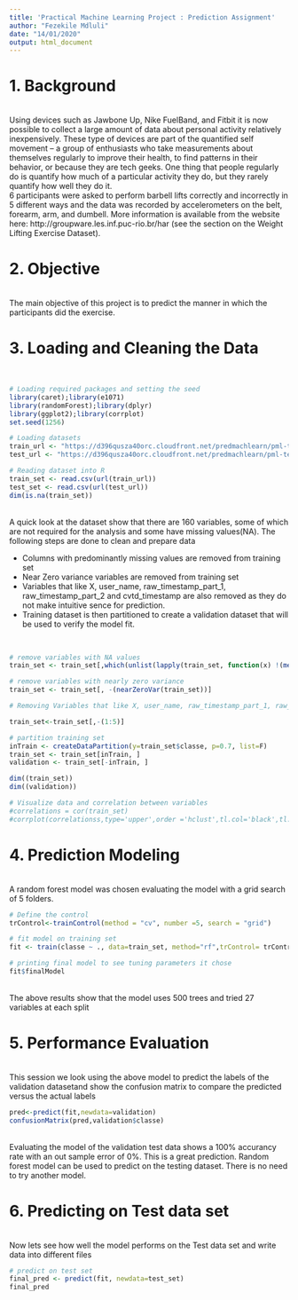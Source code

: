 ```yaml
---
title: 'Practical Machine Learning Project : Prediction Assignment'
author: "Fezekile Mdluli"
date: "14/01/2020"
output: html_document
---
```


# 1. Background
\
Using devices such as Jawbone Up, Nike FuelBand, and Fitbit it is now possible to collect a large amount of data about personal activity relatively inexpensively. These type of devices are part of the quantified self movement – a group of enthusiasts who take measurements about themselves regularly to improve their health, to find patterns in their behavior, or because they are tech geeks. One thing that people regularly do is quantify how much of a particular activity they do, but they rarely quantify how well they do it. 
\
6 participants were asked to perform barbell lifts correctly and incorrectly in 5 different ways and the data was recorded by accelerometers on the belt, forearm, arm, and dumbell. More information is available from the website here: http://groupware.les.inf.puc-rio.br/har (see the section on the Weight Lifting Exercise Dataset).
\

# 2. Objective
\
The main objective of this project is to predict the manner in which the participants did the exercise.
\

# 3. Loading and Cleaning the Data

\
```r
# Loading required packages and setting the seed
library(caret);library(e1071)
library(randomForest);library(dplyr)
library(ggplot2);library(corrplot)
set.seed(1256)

# Loading datasets
train_url <- "https://d396qusza40orc.cloudfront.net/predmachlearn/pml-training.csv"
test_url <- "https://d396qusza40orc.cloudfront.net/predmachlearn/pml-testing.csv"

# Reading dataset into R
train_set <- read.csv(url(train_url))
test_set <- read.csv(url(test_url))
dim(is.na(train_set))
```
\
A quick look at the dataset show that there are 160 variables, some of which are not required for the analysis and some have missing values(NA). The following steps are done to clean and prepare data

- Columns with predominantly missing values are removed from training set
- Near Zero variance variables are removed from training set
- Variables that like X, user_name, raw_timestamp_part_1, raw_timestamp_part_2 and cvtd_timestamp are also removed as they do not make intuitive sence for prediction.
- Training dataset is then partitioned to create a validation dataset that will be used to verify the model fit.

\
```r
# remove variables with NA values
train_set <- train_set[,which(unlist(lapply(train_set, function(x) !(mean(is.na(x))>0.9))))]

# remove variables with nearly zero variance
train_set <- train_set[, -(nearZeroVar(train_set))]

# Removing Variables that like X, user_name, raw_timestamp_part_1, raw_timestamp_part_2 and cvtd_timestamp

train_set<-train_set[,-(1:5)]

# partition training set
inTrain <- createDataPartition(y=train_set$classe, p=0.7, list=F)
train_set <- train_set[inTrain, ]
validation <- train_set[-inTrain, ]

dim((train_set))
dim((validation))

# Visualize data and correlation between variables
#correlations = cor(train_set)
#corrplot(correlationss,type='upper',order ='hclust',tl.col='black',tl.str =45)


```

# 4. Prediction Modeling 
\
A random forest model was chosen evaluating the model with a grid search of 5 folders.
\
```r
# Define the control
trControl<-trainControl(method = "cv", number =5, search = "grid")

# fit model on training set
fit <- train(classe ~ ., data=train_set, method="rf",trControl= trControl)

# printing final model to see tuning parameters it chose
fit$finalModel
```
\
The above results show that the model uses 500 trees and tried 27 variables at each split
\

# 5. Performance Evaluation
\
This session we look using the above model to predict the labels of the validation datasetand show the confusion matrix to compare the predicted versus the actual labels
\

```r
pred<-predict(fit,newdata=validation)
confusionMatrix(pred,validation$classe)
```
\
Evaluating the model of the validation test data shows a 100% accurancy rate with an out sample error of 0%. This is a great prediction. Random forest model can be used to predict on the testing dataset. There is no need to try another model.
\

# 6. Predicting on Test data set
\
Now lets see how well the model performs on the Test data set and write data into different files
\
```r
# predict on test set
final_pred <- predict(fit, newdata=test_set)
final_pred


```

